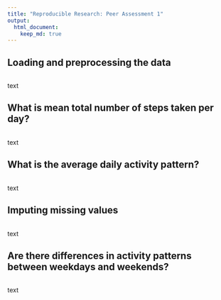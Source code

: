 ```yaml
---
title: "Reproducible Research: Peer Assessment 1"
output: 
  html_document:
    keep_md: true
---
```



## Loading and preprocessing the data
```r





```

text




## What is mean total number of steps taken per day?
```r





```

text





## What is the average daily activity pattern?

```r





```

text




## Imputing missing values

```r





```

text





## Are there differences in activity patterns between weekdays and weekends?
```r





```

text




















